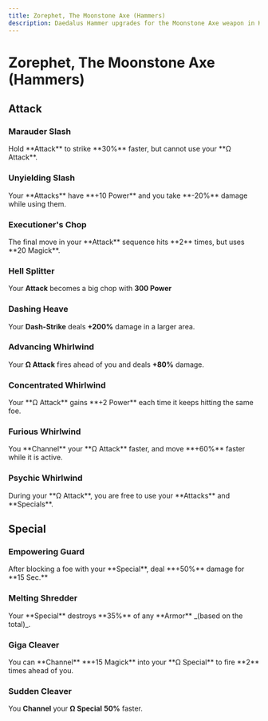 ```yaml
---
title: Zorephet, The Moonstone Axe (Hammers)
description: Daedalus Hammer upgrades for the Moonstone Axe weapon in Hades 2.
---
```



# Zorephet, The Moonstone Axe (Hammers)

## Attack

### Marauder Slash

<Boon>
  Hold **Attack** to strike **30%** faster, but cannot use your **Ω Attack**.
</Boon>

### Unyielding Slash

<Boon>
  Your **Attacks** have **+10 Power** and you take **-20%** damage while using
  them.
</Boon>

### Executioner's Chop

<Boon>
  The final move in your **Attack** sequence hits **2** times, but uses **20
  Magick**.
</Boon>

### Hell Splitter

<Boon>Your **Attack** becomes a big chop with **300 Power**</Boon>

### Dashing Heave

<Boon>Your **Dash-Strike** deals **+200%** damage in a larger area.</Boon>

### Advancing Whirlwind

<Boon>Your **Ω Attack** fires ahead of you and deals **+80%** damage.</Boon>

### Concentrated Whirlwind

<Boon>
  Your **Ω Attack** gains **+2 Power** each time it keeps hitting the same foe.
</Boon>

### Furious Whirlwind

<Boon>
  You **Channel** your **Ω Attack** faster, and move **+60%** faster while it is
  active.
</Boon>

### Psychic Whirlwind

<Boon>
  During your **Ω Attack**, you are free to use your **Attacks** and
  **Specials**.
</Boon>

## Special

### Empowering Guard

<Boon>
  After blocking a foe with your **Special**, deal **+50%** damage for **15
  Sec.**
</Boon>

### Melting Shredder

<Boon>
  Your **Special** destroys **35%** of any **Armor** _(based on the total)_.
</Boon>

### Giga Cleaver

<Boon>
  You can **Channel** **+15 Magick** into your **Ω Special** to fire **2** times
  ahead of you.
</Boon>

### Sudden Cleaver

<Boon>You **Channel** your **Ω Special** **50%** faster.</Boon>
